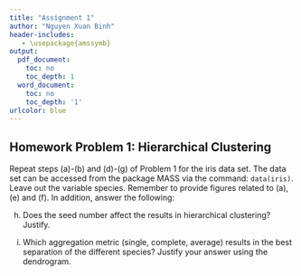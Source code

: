 ```yaml
---
title: "Assignment 1"
author: "Nguyen Xuan Binh"
header-includes:
   - \usepackage{amssymb}
output:
  pdf_document:
    toc: no
    toc_depth: 1
  word_document:
    toc: no
    toc_depth: '1'
urlcolor: blue
---
```


## Homework Problem 1: Hierarchical Clustering

Repeat steps (a)-(b) and (d)-(g) of Problem 1 for the iris data set. The data set can be accessed from the package MASS via the command: `data(iris)`. Leave out the variable species. Remember to provide figures related to (a), (e) and (f). In addition, answer the following:

h) Does the seed number affect the results in hierarchical clustering? Justify.

i) Which aggregation metric (single, complete, average) results in the best separation of the different species? Justify your answer using the dendrogram.

